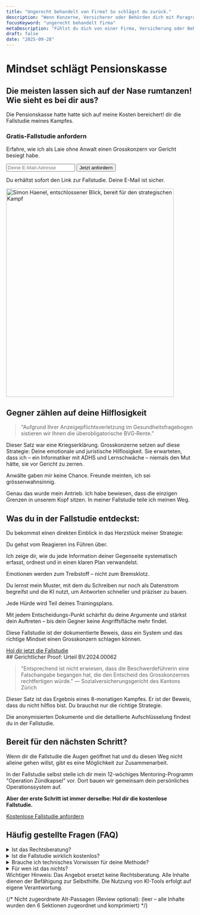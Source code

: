 ```yaml
---
title: "Ungerecht behandelt von Firma? So schlägst du zurück."
description: "Wenn Konzerne, Versicherer oder Behörden dich mit Paragraphen zermürben, ist das keine juristische Debatte. Es ist ein Angriff auf deine Intelligenz. Zeit, zurückzuschlagen."
focusKeyword: "ungerecht behandelt firma"
metaDescription: "Fühlst du dich von einer Firma, Versicherung oder Behörde ungerecht behandelt? Ich habe als Laie einen Grosskonzern besiegt. Hol dir die Methode, um die Kontrolle zurückzugewinnen."
draft: false
date: "2025-09-28"
---
```


<SectionWrapper variant="hero" prose={false}>
<div class="space-y-6">
  <h1>Mindset schlägt Pensionskasse</h1>
  <h2 class="text-2xl md:text-3xl font-bold">Die meisten lassen sich auf der Nase rumtanzen! Wie sieht es bei dir aus?</h2>
  <p class="text-readable">Die Pensionskasse hatte hatte sich auf meine Kosten bereichert! dir die Fallstudie meines Kampfes.</p>
  
  <div id="hero-form" class="mt-10 max-w-md rounded-xl border border-border-default bg-background-primary p-6 shadow-[0_0_40px_rgba(37,99,235,0.12)] scroll-mt-24">
    <h3 class="text-lg font-semibold">Gratis-Fallstudie anfordern</h3>
    <p class="mt-2 text-sm text-text-primary/80">Erfahre, wie ich als Laie ohne Anwalt einen Grosskonzern vor Gericht besiegt habe.</p>
    <form action="https://formspree.io/f/xandgpzd" method="POST" class="mt-4 flex flex-col gap-3 sm:flex-row sm:items-center">
      <input type="email" name="email" placeholder="Deine E-Mail-Adresse" required class="form-input sm:flex-1" />
      <button type="submit" class="btn-primary w-full sm:w-auto">Jetzt anfordern</button>
    </form>
    <p class="mt-2 text-xs text-text-primary/70">Du erhältst sofort den Link zur Fallstudie. Deine E-Mail ist sicher.</p>
  </div>

</div>
<div class="flex justify-center md:justify-end">
  <img 
    src="/assets/images/startseite-index/simon_haenel_entschlossen.webp" 
    alt="Simon Haenel, entschlossener Blick, bereit für den strategischen Kampf" 
    width="450" 
    height="560" 
    decoding="async" 
    fetchpriority="high"
    class="img-frame"
  />
</div>
</SectionWrapper>

<SectionWrapper variant="content">

## Gegner zählen auf deine Hilflosigkeit

> "Aufgrund Ihrer Anzeigepflichtsverletzung im Gesundheitsfragebogen sistieren wir Ihnen die überobligatorische BVG‑Rente."

Dieser Satz war eine Kriegserklärung. Grosskonzerne setzen auf diese Strategie: Deine emotionale und juristische Hilflosigkeit. Sie erwarteten, dass ich – ein Informatiker mit ADHS und Lernschwäche – niemals den Mut hätte, sie vor Gericht zu zerren.

Anwälte gaben mir keine Chance. Freunde meinten, ich sei grössenwahnsinnig.

Genau das wurde mein Antrieb. Ich habe bewiesen, dass die einzigen Grenzen in unserem Kopf sitzen. In meiner Fallstudie teile ich meinen Weg.

</SectionWrapper>

<SectionWrapper variant="story" prose={false} width="wide">

## Was du in der Fallstudie entdeckst:

Du bekommst einen direkten Einblick in das Herzstück meiner Strategie:

<div class="card-grid items-stretch">
  <Card title="Du übernimmst das Steuer" badge="Schritt 1">
    <p class="text-lg font-semibold">Du gehst vom Reagieren ins Führen über.</p>
    <p class="text-text-on-surface-secondary">Ich zeige dir, wie du jede Information deiner Gegenseite systematisch erfasst, ordnest und in einen klaren Plan verwandelst.</p>
  </Card>
  <Card title="Du verwandelst Wut in Strategie" badge="Schritt 2">
    <p class="text-lg font-semibold">Emotionen werden zum Treibstoff – nicht zum Bremsklotz.</p>
    <p class="text-text-on-surface-secondary">Du lernst mein Muster, mit dem du Schreiben nur noch als Datenstrom begreifst und die KI nutzt, um Antworten schneller und präziser zu bauen.</p>
  </Card>
  <Card title="Du wächst an jedem Widerstand" badge="Schritt 3">
    <p class="text-lg font-semibold">Jede Hürde wird Teil deines Trainingsplans.</p>
    <p class="text-text-on-surface-secondary">Mit jedem Entscheidungs-Punkt schärfst du deine Argumente und stärkst dein Auftreten – bis dein Gegner keine Angriffsfläche mehr findet.</p>
  </Card>
</div>

Diese Fallstudie ist der dokumentierte Beweis, dass ein System und das richtige Mindset einen Grosskonzern schlagen können.

<div class="text-center mt-12">
    <a href="#hero-form" onclick="document.querySelector('input[name=email]').focus(); return false;" class="btn-primary text-lg">Hol dir jetzt die Fallstudie</a>
</div>

</SectionWrapper>
<SectionWrapper variant="proof">
## Gerichtlicher Proof: Urteil BV.2024.00062

> "Entsprechend ist nicht erwiesen, dass die Beschwerdeführerin eine Falschangabe begangen hat, die den Entscheid des Grosskonzernes rechtfertigen würde." — Sozialversicherungsgericht des Kantons Zürich

Dieser Satz ist das Ergebnis eines 8-monatigen Kampfes. Er ist der Beweis, dass du nicht hilflos bist. Du brauchst nur die richtige Strategie.

Die anonymisierten Dokumente und die detaillierte Aufschlüsselung findest du in der Fallstudie.

</SectionWrapper>

<SectionWrapper variant="accent">

## Bereit für den nächsten Schritt?

Wenn dir die Fallstudie die Augen geöffnet hat und du diesen Weg nicht alleine gehen willst, gibt es eine Möglichkeit zur Zusammenarbeit.

In der Fallstudie selbst stelle ich dir mein 12-wöchiges Mentoring-Programm "Operation Zündkapsel" vor. Dort bauen wir gemeinsam dein persönliches Operationssystem auf.

**Aber der erste Schritt ist immer derselbe: Hol dir die kostenlose Fallstudie.**

<div class="text-center mt-8">
    <a href="#hero-form" onclick="document.querySelector('input[name=email]').focus(); return false;" class="btn-primary text-lg">Kostenlose Fallstudie anfordern</a>
</div>

</SectionWrapper>

<SectionWrapper variant="content">

## Häufig gestellte Fragen (FAQ)

<div class="faq-accordion">
  <details class="faq-item">
    <summary class="faq-summary">Ist das Rechtsberatung?</summary>
    <div class="faq-content">
      <p>Nein. Ich liefere Bildung, Methoden und meine persönliche Erfahrung. Du vertrittst dich selbst. Für individuelle Rechtsfragen brauchst du einen zugelassenen Anwalt.</p>
    </div>
  </details>
  <details class="faq-item">
    <summary class="faq-summary">Ist die Fallstudie wirklich kostenlos?</summary>
    <div class="faq-content">
      <p>Ja. Du gibst deine E-Mail-Adresse und erhältst im Gegenzug den Link zur geschützten Seite.</p>
    </div>
  </details>
  <details class="faq-item">
    <summary class="faq-summary">Brauche ich technisches Vorwissen für deine Methode?</summary>
    <div class="faq-content">
      <p>Nein. Du lernst, wie du denkst, nicht welche Knöpfe du drücken musst. Die KI ist nur ein Werkzeug, um deine Logik zu beschleunigen.</p>
    </div>
  </details>
  <details class="faq-item">
    <summary class="faq-summary">Für wen ist das nichts?</summary>
    <div class="faq-content">
      <p>Für Menschen, die eine schnelle Lösung suchen, ohne selbst zu denken. Für Menschen, die ihre Verantwortung an einen Anwalt abgeben wollen. Für Menschen, die Ausreden lieben.</p>
    </div>
  </details>
</div>

<div class="mt-10 text-sm text-text-primary/80">
  Wichtiger Hinweis: Das Angebot ersetzt keine Rechtsberatung. Alle Inhalte dienen der Befähigung zur Selbsthilfe. Die Nutzung von KI-Tools erfolgt auf eigene Verantwortung.
</div>

</SectionWrapper>

{/* Nicht zugeordnete Alt-Passagen (Review optional):
  (leer – alle Inhalte wurden den 6 Sektionen zugeordnet und komprimiert)
*/}
